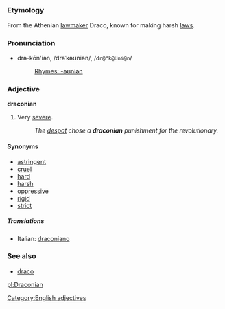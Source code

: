 =={{en}}==
[[Category:English adjectives]]
===Etymology===
From the Athenian [[lawmaker]] Draco, known for making harsh [[law]]s.

===Pronunciation===
*drə-kōn'iən, /drəˈkəʊniən/, /<tt>dr@"k@Uni@n</tt>/
*:[[Rhymes:English:-əʊniən|Rhymes: -əʊniən]]

===Adjective===
'''draconian'''

# Very [[severe]].
#:''The [[despot]] chose a '''draconian''' punishment for the revolutionary.''

====Synonyms====
*[[astringent]]
*[[cruel]]
*[[hard]]
*[[harsh]]
*[[oppressive]]
*[[rigid]]
*[[strict]]

===== Translations =====
*Italian: [[draconiano]]

===See also===
*[[draco]]<!-- latin for "dragon" -->

[[pl:Draconian]]